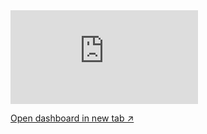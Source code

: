 <iframe
  src="https://lookerstudio.google.com/embed/reporting/5198bcda-7d3d-447d-b596-ebe778c5fe99/page/p_vkzvcv38gd"
  frameBorder="0"
  style={{ border: 0 }}
  allowFullScreen
  sandbox="allow-storage-access-by-user-activation allow-scripts allow-same-origin allow-popups allow-popups-to-escape-sandbox"
  className="w-full aspect-square mt-5 rounded overflow-hidden"
></iframe>

[Open dashboard in new tab ↗](https://lookerstudio.google.com/reporting/5198bcda-7d3d-447d-b596-ebe778c5fe99)
